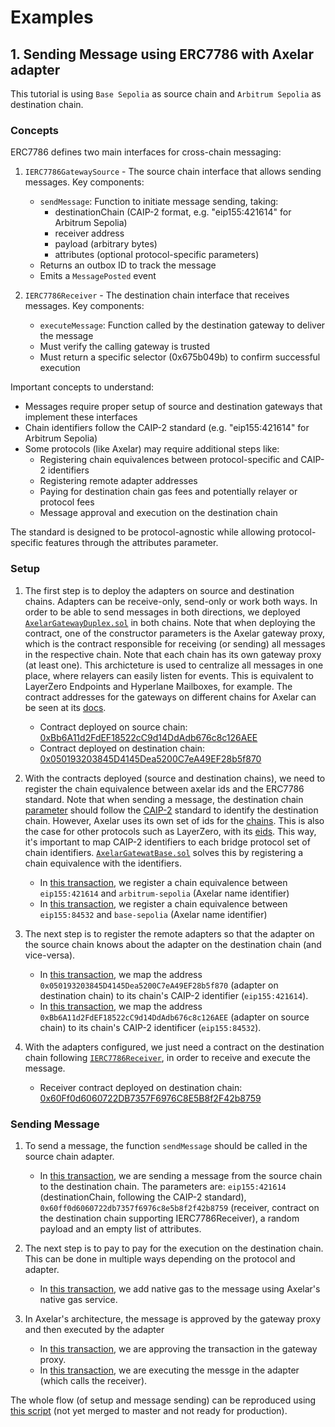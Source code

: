 # Examples

## 1. Sending Message using ERC7786 with Axelar adapter

This tutorial is using `Base Sepolia` as source chain and `Arbitrum Sepolia` as destination chain.

### Concepts

ERC7786 defines two main interfaces for cross-chain messaging:

1. `IERC7786GatewaySource` - The source chain interface that allows sending messages. Key components:
   - `sendMessage`: Function to initiate message sending, taking:
     - destinationChain (CAIP-2 format, e.g. "eip155:421614" for Arbitrum Sepolia)
     - receiver address
     - payload (arbitrary bytes)
     - attributes (optional protocol-specific parameters)
   - Returns an outbox ID to track the message
   - Emits a `MessagePosted` event

2. `IERC7786Receiver` - The destination chain interface that receives messages. Key components:
   - `executeMessage`: Function called by the destination gateway to deliver the message
   - Must verify the calling gateway is trusted
   - Must return a specific selector (0x675b049b) to confirm successful execution

Important concepts to understand:

- Messages require proper setup of source and destination gateways that implement these interfaces
- Chain identifiers follow the CAIP-2 standard (e.g. "eip155:421614" for Arbitrum Sepolia)
- Some protocols (like Axelar) may require additional steps like:
  - Registering chain equivalences between protocol-specific and CAIP-2 identifiers
  - Registering remote adapter addresses
  - Paying for destination chain gas fees and potentially relayer or protocol fees
  - Message approval and execution on the destination chain

The standard is designed to be protocol-agnostic while allowing protocol-specific features through the attributes parameter.

### Setup

1. The first step is to deploy the adapters on source and destination chains. Adapters can be receive-only, send-only or work both ways. In order to be able to send messages in 
both directions, we deployed [`AxelarGatewayDuplex.sol`](https://github.com/OpenZeppelin/openzeppelin-community-contracts/blob/master/contracts/crosschain/axelar/AxelarGatewayDuplex.sol) in both chains.
Note that when deploying the contract, one of the constructor parameters is the Axelar gateway proxy, which is the contract responsible for receiving (or sending) all messages in the respective chain. 
Note that each chain has its own gateway proxy (at least one). This archicteture is used to centralize all messages in one place, where relayers can easily listen for events. 
This is equivalent to LayerZero Endpoints and Hyperlane Mailboxes, for example. The contract addresses for the gateways on different chains for Axelar can be seen at its [docs](https://docs.axelar.dev/resources/contract-addresses/testnet/).
    
    - Contract deployed on source chain: [0xBb6A11d2FdEF18522cC9d14DdAdb676c8c126AEE](https://sepolia.basescan.org/address/0xBb6A11d2FdEF18522cC9d14DdAdb676c8c126AEE)
    - Contract deployed on destination chain: [0x050193203845D4145Dea5200C7eA49EF28b5f870](https://sepolia.arbiscan.io/address/0x050193203845d4145dea5200c7ea49ef28b5f870)

2. With the contracts deployed (source and destination chains), we need to register the chain equivalence between axelar ids and the ERC7786 standard. Note that when sending a message, the destination chain [parameter](https://github.com/OpenZeppelin/openzeppelin-community-contracts/blob/cc554fc5cfee7498dc0177beb01118e4499826f6/contracts/crosschain/axelar/AxelarGatewaySource.sol#L29) 
should follow the [CAIP-2](https://github.com/ChainAgnostic/CAIPs/blob/main/CAIPs/caip-2.md) standard to identify the destination chain. However, Axelar uses its own set of ids for the [chains](https://docs.axelar.dev/resources/contract-addresses/testnet/). This is also the case for other protocols such as LayerZero, with its [eids](https://docs.layerzero.network/v2/deployments/deployed-contracts).
This way, it's important to map CAIP-2 identifiers to each bridge protocol set of chain identifiers. [`AxelarGatewatBase.sol`](https://github.com/OpenZeppelin/openzeppelin-community-contracts/blob/cc554fc5cfee7498dc0177beb01118e4499826f6/contracts/crosschain/axelar/AxelarGatewayBase.sol#L52) solves this by registering a chain equivalence with the identifiers.

    - In [this transaction](https://sepolia.basescan.org/tx/0x12fe4b47bc3c73e3b91b1fb419cce3cd48763b91a65453c1fce66c0cacbd1083), we register a chain equivalence between `eip155:421614` and `arbitrum-sepolia` (Axelar name identifier) 
    - In [this transaction](https://sepolia.arbiscan.io/tx/0x667ce2bf4e42f59aa4979d86600bd1e1818757fb5b45c6ef67c4c998c03e59be), we register a chain equivalence between `eip155:84532` and `base-sepolia` (Axelar name identifier)

3. The next step is to register the remote adapters so that the adapter on the source chain knows about the adapter on the destination chain (and vice-versa).
    - In [this transaction](https://sepolia.basescan.org/tx/0x70ef6711458dc658c8a0a2512458259a78092c3f5085ce5cbfa902d32399737a), we map the address `0x050193203845D4145Dea5200C7eA49EF28b5f870` (adapter on destination chain) to its chain's CAIP-2 identifier (`eip155:421614`).
    - In [this transaction](https://sepolia.arbiscan.io/tx/0xdfea565845e230688ee0ac365a81992a08044aa092f59b9f7da96bf07bb12605), we map the address `0xBb6A11d2FdEF18522cC9d14DdAdb676c8c126AEE` (adapter on source chain) to its chain's CAIP-2 identificer (`eip155:84532`).

4. With the adapters configured, we just need a contract on the destination chain following [`IERC7786Receiver`](https://github.com/OpenZeppelin/openzeppelin-community-contracts/blob/cc554fc5cfee7498dc0177beb01118e4499826f6/contracts/interfaces/IERC7786.sol#L54), in order to receive and execute the message.
    - Receiver contract deployed on destination chain: [0x60Ff0d6060722DB7357F6976C8E5B8f2F42b8759](https://sepolia.arbiscan.io/address/0x60Ff0d6060722DB7357F6976C8E5B8f2F42b8759)

### Sending Message
1. To send a message, the function `sendMessage` should be called in the source chain adapter.
    - In [this transaction](https://sepolia.basescan.org/tx/0x17ba37bb149496b93579eb43c6548ae5f1a527bf256c8170cae503d8d65dd963), we are sending a message from the source chain to the destination chain. 
    The parameters are: `eip155:421614` (destinationChain, following the CAIP-2 standard), `0x60ff0d6060722db7357f6976c8e5b8f2f42b8759` (receiver, contract on the destination chain supporting IERC7786Receiver), a random payload and an empty list of attributes.

2. The next step is to pay to pay for the execution on the destination chain. This can be done in multiple ways depending on the protocol and adapter.
    - In [this transaction](https://sepolia.basescan.org/tx/0xb96ac0eb75d4319b32d137cef131ea654b96af997d330e694f41f84c9e7b35a8), we add native gas to the message using Axelar's native gas service.

3. In Axelar's architecture, the message is approved by the gateway proxy and then executed by the adapter
    - In [this transaction](https://sepolia.arbiscan.io/tx/0xaf98595be4d5c89236ffc1f24919c3f339f02665983bce75a07d865cb10166e0), we are approving the transaction in the gateway proxy.
    - In [this transaction](https://sepolia.arbiscan.io/tx/0xa40d2f92d127be49352b006693bdd99b0d5c95b64d5578f46205714bb60bf6ae), we are executing the messge in the adapter (which calls the receiver).


The whole flow (of setup and message sending) can be reproduced using [this script](https://github.com/OpenZeppelin/openzeppelin-community-contracts/blob/1af5e6901348ff47c46e4302c134bc5ec435a616/scripts/crosschain/send-crosschain-axelar.js) (not yet merged to master and not ready for production).